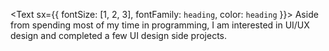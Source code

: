 <Text sx={{ fontSize: [1, 2, 3], fontFamily: `heading`, color: `heading` }}>
Aside from spending most of my time in programming, I am interested in UI/UX design and completed a few UI design side projects.
</Text>